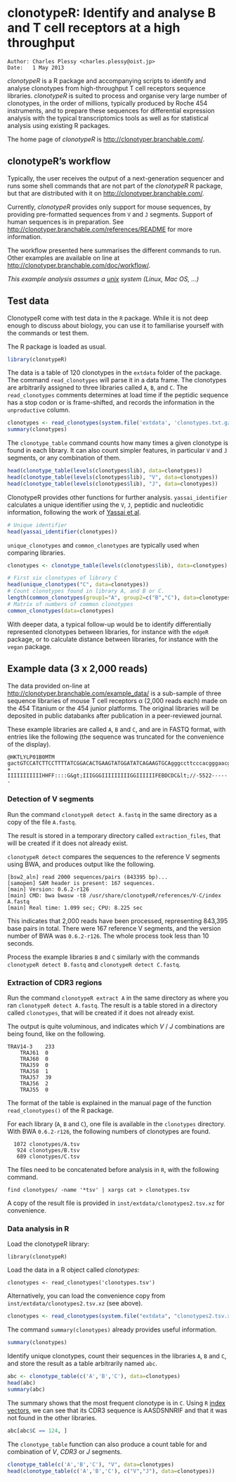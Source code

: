 <!--
%\VignetteEngine{knitr::knitr}
%\VignetteIndexEntry{clonotypeR User's Guide}
\usepackage[utf8]{inputenc}
-->

clonotypeR: Identify and analyse B and T cell receptors at a high throughput
============================================================================

    Author: Charles Plessy <charles.plessy@oist.jp>
    Date:   1 May 2013

*clonotypeR* is a R package and accompanying scripts to identify and
analyse clonotypes from high-throughput T cell receptors sequence
libraries. *clonotypeR* is suited to process and organise very large
number of clonotypes, in the order of millions, typically produced by
Roche 454 instruments, and to prepare these sequences for differential
expression analysis with the typical transcriptomics tools as well as
for statistical analysis using existing R packages.

The home page of *clonotypeR* is <http://clonotyper.branchable.com/>.


clonotypeR's workflow
---------------------

Typically, the user receives the output of a next-generation sequencer and runs 
some shell commands that are not part of the *clonotypeR* R package, but that are 
distributed with it on <http://clonotyper.branchable.com/>.

Currently, *clonotypeR* provides only support for mouse sequences, by providing
pre-formatted sequences from `V` and `J` segments.  Support of human sequences
is in preparation.  See <http://clonotyper.branchable.com/references/README>
for more information.

The workflow presented here summarises the different commands to run.  Other
examples are available on line at
<http://clonotyper.branchable.com/doc/workflow/>.

*This example analysis assumes a
[unix](https://en.wikipedia.org/wiki/Operating%5Fsystem%23UNIX%5Fand%5FUNIX%2Dlike%5Foperating%5Fsystems)
system (Linux, Mac OS, ...)*


Test data
---------

ClonotypeR come with test data in the `R` package.  While it is not deep enough
to discuss about biology, you can use it to familiarise yourself with the
commands or test them.

The R package is loaded as usual.

```r
library(clonotypeR)
````

The data is a table of 120 clonotypes in the `extdata` folder of the package.
The command `read_clonotypes` will parse it in a data frame.  The clonotypes
are arbitrarily assigned to three libraries called `A`, `B`, and `C`.  The
`read_clonotypes` comments determines at load time if the peptidic sequence has
a stop codon or is frame-shifted, and records the information in the
`unproductive` column.

```r
clonotypes <- read_clonotypes(system.file('extdata', 'clonotypes.txt.gz', package = "clonotypeR"))
summary(clonotypes)
```

The `clonotype_table` command counts how many times a given clonotype is found
in each library.  It can also count simpler features, in particular `V` and `J`
segments, or any combination of them.

```r
head(clonotype_table(levels(clonotypes$lib), data=clonotypes))
head(clonotype_table(levels(clonotypes$lib), "V", data=clonotypes))
head(clonotype_table(levels(clonotypes$lib), "J", data=clonotypes))
```

ClonotypeR provides other functions for further analysis.  `yassai_identifier`
calculates a unique identifier using the `V`, `J`, peptidic and nucleotidic
information, following the work of [Yassai et al](http://dx.doi.org/10.1007/s00251-009-0383-x).

```r
# Unique identifier
head(yassai_identifier(clonotypes))
```

`unique_clonotypes` and `common_clonotypes` are typically used when comparing libraries.

```r
clonotypes <- clonotype_table(levels(clonotypes$lib), data=clonotypes)

# First six clonotypes of library C
head(unique_clonotypes("C", data=clonotypes))
# Count clonotypes found in library A, and B or C.
length(common_clonotypes(group1="A", group2=c("B","C"), data=clonotypes))
# Matrix of numbers of common clonotypes
common_clonotypes(data=clonotypes)
```

With deeper data, a typical follow-up would be to identify differentially
represented clonotypes between libraries, for instance with the `edgeR` package,
or to calculate distance between libraries, for instance with the
`vegan` package.


Example data (3 x 2,000 reads)
------------------------------

The data provided on-line at <http://clonotyper.branchable.com/example_data/>
is a sub-sample of three sequence libraries of mouse T cell receptors &alpha; (2,000
reads each) made on the 454 Titanium or the 454 junior platforms.  The original
libraries will be deposited in public databanks after publication in a
peer-reviewed journal.

These example libraries are called `A`, `B` and `C`, and are in FASTQ format,
with entries like the following (the sequence was truncated for the convenience
of the display).

    @HKTLYLP01B0MTM
    gactGTCCATCTTCCTTTTATCGGACACTGAAGTATGGATATCAGAAGTGCAgggccttcccacgggaacg
    +
    IIIIIIIIIIIHHFF::::G&gt;IIIGGGIIIIIIIIIGGIIIIIIFEBDCDC&lt;//-5522------


### Detection of V segments

Run the command `clonotypeR detect A.fastq` in the same directory as a copy of
the file `A.fastq`.

The result is stored in a temporary directory called `extraction_files`, that
will be created if it does not already exist.

`clonotypeR detect` compares the sequences to the reference V segments using
BWA, and produces output like the following.

    [bsw2_aln] read 2000 sequences/pairs (843395 bp)...
    [samopen] SAM header is present: 167 sequences.
    [main] Version: 0.6.2-r126
    [main] CMD: bwa bwasw -t8 /usr/share/clonotypeR/references/V-C/index A.fastq
    [main] Real time: 1.099 sec; CPU: 8.225 sec

This indicates that 2,000 reads have been processed, representing 843,395 base
pairs in total.  There were 167 reference V segments, and the version number of
BWA was `0.6.2-r126`.  The whole process took less than 10 seconds.

Process the example libraries `B` and `C` similarly with the commands
`clonotypeR detect B.fastq` and `clonotypeR detect C.fastq`.


### Extraction of CDR3 regions

Run the command `clonotypeR extract A` in the same directory as where you ran
`clonotypeR detect A.fastq`.  The result is a table stored in a directory
called `clonotypes`, that will be created if it does not already exist.

The output is quite voluminous, and indicates which *V* / *J* combinations are
being found, like on the following.

    TRAV14-3	233
    	TRAJ61	0
    	TRAJ60	0
    	TRAJ59	0
    	TRAJ58	1
    	TRAJ57	39
    	TRAJ56	2
    	TRAJ55	0

The format of the table is explained in the manual page of the function
`read_clonotypes()` of the R package.

For each library (`A`, `B` and `C`), one file is available in the `clonotypes`
directory.  With BWA `0.6.2-r126`, the following numbers of clonotypes are found.

      1072 clonotypes/A.tsv
       924 clonotypes/B.tsv
       689 clonotypes/C.tsv

The files need to be concatenated before analysis in `R`, with the following command.

    find clonotypes/ -name '*tsv' | xargs cat > clonotypes.tsv

A copy of the result file is provided in `inst/extdata/clonotypes2.tsv.xz` for convenience.

### Data analysis in R

Load the clonotypeR library:

```
library(clonotypeR)
```

Load the data in a R object called *clonotypes*:

```
clonotypes <- read_clonotypes('clonotypes.tsv')
```

Alternatively, you can load the convenience copy from
`inst/extdata/clonotypes2.tsv.xz` (see above).

```r
clonotypes <- read_clonotypes(system.file("extdata", "clonotypes2.tsv.xz", package = "clonotypeR"))
```

The command `summary(clonotypes)` already provides useful information.

```r
summary(clonotypes)
```

Identify unique clonotypes, count their sequences in the libraries `A`, `B` and `C`, and store the result as a table arbitrarily named `abc`. 

```r
abc <- clonotype_table(c('A','B','C'), data=clonotypes)
head(abc)
summary(abc)
```

The summary shows that the most frequent clonotype is in `C`. Using `R` [index vectors](http://cran.r-project.org/doc/manuals/R-intro.html#Index-vectors), we can see that its CDR3 sequence is AASDSNNRIF and that it was not found in the other libraries.

```r
abc[abc$C == 124, ]
```

The `clonotype_table` function can also produce a count table for and combination of *V*, *CDR3* or *J* segments.

```r
clonotype_table(c('A','B','C'), "V", data=clonotypes)
head(clonotype_table(c('A','B','C'), c("V","J"), data=clonotypes))
```
